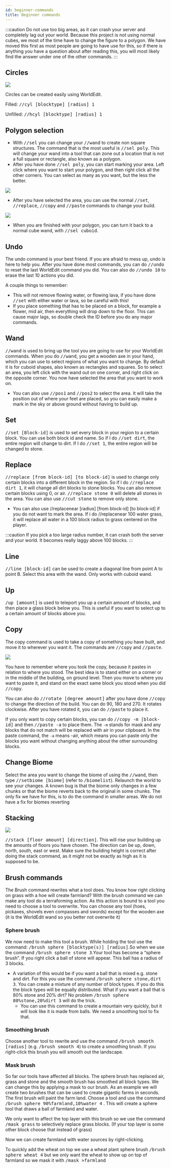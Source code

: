 ```yaml
---
id: beginner-commands
title: Beginner commands
---
```


:::caution
Do not use too big areas, as it can crash your server and completely lag out your world.
Because this project is not using normal cubes, we most of the time have to change the figure to a polygon. We have moved this first as most people are going to have use for this, so if there is anything you have a question about after reading this, you will most likely find the answer under one of the other commands.
:::

## Circles

![](../../static/img/docs/world-edit/beginner-commands/circles.png)

Circles can be created easily using WorldEdit. 

Filled: <kbd>//cyl [blocktype] [radius] 1</kbd>

Unfilled: <kbd>//hcyl [blocktype] [radius] 1</kbd>

## Polygon selection

- With <kbd>//sel</kbd> you can change your <kbd>//wand</kbd> to create non square structures. The command that is the most useful is <kbd>//sel poly</kbd>. This will change your wand into a tool that can zone out a location that is not a full square or rectangle, also known as a polygon.
- After you have done <kbd>//sel poly</kbd>, you can start marking your area. Left click where you want to start your polygon, and then right click all the other corners. You can select as many as you want, but the less the better. 

![](../../static/img/docs/world-edit/beginner-commands/polygon_1.png)

- After you have selected the area, you can use the normal <kbd>//set</kbd>, <kbd>//replace</kbd>, <kbd>//copy</kbd> and <kbd>//paste</kbd> commands to change your build.

![](../../static/img/docs/world-edit/beginner-commands/polygon_2.png)

- When you are finished with your polygon, you can turn it back to a normal cube wand, with <kbd>//sel cuboid</kbd>.

## Undo 

The undo command is your best friend. If you are afraid to mess up, undo is here to help you. After you have done most commands, you can do <kbd>//undo</kbd> to reset the last WorldEdit command you did. You can also do <kbd>//undo 10</kbd> to erase the last 10 actions you did.

A couple things to remember:
- This will not remove flowing water, or flowing lava, if you have done <kbd>//set</kbd> with either water or lava, so be careful with this!
- If you place something that has to be placed on a block, for example a flower, mid air, then everything will drop down to the floor. This can cause major lags, so double check the ID before you do any major commands.

## Wand 

<kbd>//wand</kbd> is used to bring up the tool you are going to use for your WorldEdit commands. When you do <kbd>//wand</kbd>, you get a wooden axe in your hand, which you can use to select regions of what you want to change. By default it is for cuboid shapes, also known as rectangles and squares. So to select an area, you left click with the wand out on one corner, and right click on the opposite corner. You now have selected the area that you want to work on.

- You can also use <kbd>//pos1</kbd> and <kbd>//pos2</kbd> to select the area. It will take the position out of where your feet are placed, so you can easily make a mark in the sky or above ground without having to build up.

## Set

<kbd>//set [Block-id]</kbd> is used to set every block in your region to a certain block. You can use both block id and name. So if I do <kbd>//set dirt</kbd>, the entire region will change to dirt. If I do <kbd>//set 1</kbd>, the entire region will be changed to stone.

## Replace

<kbd>//replace [from block-id] [to block-id]</kbd> is used to change only certain blocks into a different block in the region. So if I do <kbd>//replace dirt 1</kbd>, it will change all dirt blocks to stone blocks. You can also remove certain blocks using 0, or air. <kbd>//replace stone 0</kbd> will delete all stones in the area. You can also use <kbd>//cut stone</kbd> to remove only stone.

- You can also use //replacenear [radius] [from block-id] [to block-id] if you do not want to mark the area. If i do 
//replacenear 100 water grass, it will replace all water in a 100 block radius to grass centered on the player.

:::caution
If you pick a too large radius number, it can crash both the server and your world. It becomes really laggy above 100 blocks.
:::

## Line 

<kbd>//line [block-id]</kbd> can be used to create a diagonal line from point A to point B. Select this area with the wand. Only works with cuboid wand.

## Up

<kbd>/up [amount]</kbd> is used to teleport you up a certain amount of blocks, and then place a glass block below you. This is useful if you want to select up to a certain amount of blocks above you.

## Copy 

The copy command is used to take a copy of something you have built, and move it to wherever you want it. The commands are <kbd>//copy</kbd> and <kbd>//paste</kbd>.

![](../../static/img/docs/world-edit/beginner-commands/copy.png)

You have to remember where you took the copy, because it pastes in relation to where you stood. The best idea is to stand either on a corner or in the middle of the building, on ground level. Then you move to where you want to paste it, and stand on the exact same block you stood when you did <kbd>//copy</kbd>.

You can also do <kbd>//rotate [degree amount]</kbd> after you have done <kbd>//copy</kbd> to change the direction of the build. You can do 90, 180 and 270. It rotates clockwise. After you have rotated it, you can do <kbd>//paste</kbd> to place it.

If you only want to copy certain blocks, you can do <kbd>//copy -m [block-id]</kbd> and then 
<kbd>//paste -a</kbd> to place them. The <code>-m</code> stands for mask and any blocks that do not match will be replaced with air in your clipboard. In the paste command, the <code>-a</code> means -air, which means you can paste only the blocks you want without changing anything about the other surrounding blocks.

## Change Biome

Select the area you want to change the biome of using the <kbd>//wand</kbd>, then type <kbd>//setbiome [biome]</kbd> (refer to <kbd>/biomelist</kbd>). Relaunch the world to see your changes.
A known bug is that the biome only changes in a few chunks or that the biome reverts back to the original in some chunks. The only fix we have for this, is to do the command in smaller areas. We do not have a fix for biomes reverting

## Stacking

![](../../static/img/docs/world-edit/beginner-commands/stacking.gif)

<kbd>//stack [floor amount] [direction]</kbd>. This will rise your building up the amounts of floors you have chosen. The direction can be up, down, north, south, east or west.
Make sure the building height is correct after doing the stack command, as it might not be exactly as high as it is supposed to be.

## Brush commands

The Brush command rewrites what a tool does. You know how right clicking on grass with a hoe will create farmland? With the brush command we can make any tool do a terraforming action. As this action is bound to a tool you need to choose a tool to overwrite. You can choose any tool (hoes, pickaxes, shovels even compasses and swords) except for the wooden axe (it is the WorldEdit wand so you better not overwrite it)

### Sphere brush

We now need to make this tool a brush. While holding the tool use the command: <kbd>/brush sphere [blocktype(s)] [radius]</kbd>.So when we use the command <kbd>/brush sphere stone 3</kbd>.Your tool has become a “sphere brush”. If you right click a ball of stone will appear. This ball has a radius of 3 blocks.

- A variation of this would be if you want a ball that is mixed e.g. stone and dirt. For this you use the command <kbd>/brush sphere stone,dirt 3</kbd>. You can create a mixture of any number of block types. If you do this the block types will be equally distributed. What if you want a ball that is 80% stone and 20% dirt? No problem <kbd>/brush sphere 80%stone,20%dirt 3</kbd> will do the trick.
    - You can use this command to create a mountain very quickly, but it will look like it is made from balls. We need a smoothing tool to fix that.

### Smoothing brush

Choose another tool to rewrite and use the command <kbd>/brush smooth [radius]</kbd> (e.g. <kbd>/brush smooth 4</kbd>) to create a smoothing brush. If you right-click this brush you will smooth out the landscape.

### Mask brush

So far our tools have affected all blocks. The sphere brush has replaced air, grass and stone and the smooth brush has smoothed all block types. We can change this by applying a mask to our brush.
As an example we will create two brushes that can be used to create gigantic farms in seconds.
The first brush will paint the farm land.
Choose a tool and use the command <kbd>/brush sphere 90%farmland,10%water 4</kbd> . This will create a sphere tool that draws a ball of farmland and water.

We only want to affect the top layer with this brush so we use the command <kbd>/mask grass</kbd> to selectively replace grass blocks. (If your top layer is some other block choose that instead of grass)

Now we can create farmland with water sources by right-clicking.

To quickly add the wheat on top we use a wheat plant sphere brush <kbd>/brush sphere wheat 4</kbd> but we only want the wheat to show up on top of farmland so we mask it with <kbd>/mask >farmland</kbd>
